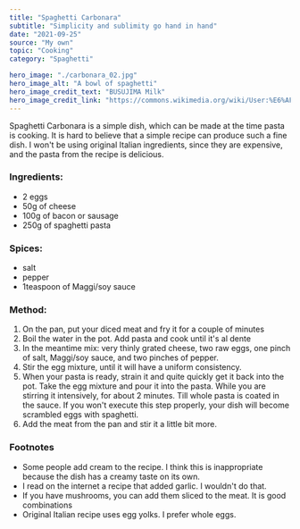 ---
title: "Spaghetti Carbonara"
subtitle: "Simplicity and sublimity go hand in hand"
date: "2021-09-25"
source: "My own"
topic: "Cooking"
category: "Spaghetti"

hero_image: "./carbonara_02.jpg"
hero_image_alt: "A bowl of spaghetti"
hero_image_credit_text: "BUSUJIMA Milk"
hero_image_credit_link: "https://commons.wikimedia.org/wiki/User:%E6%AF%92%E5%B3%B6%E3%81%BF%E3%82%8B%E3%81%8F"
---

Spaghetti Carbonara is a  simple dish, which can be made at the time pasta is cooking. It is hard to believe that a simple recipe can produce such a fine dish.
I won't be using original Italian ingredients, since they are expensive, and 
the pasta from the recipe is delicious.

### Ingredients:

- 2 eggs
- 50g of cheese
- 100g of bacon or sausage
- 250g of spaghetti pasta

### Spices:

- salt
- pepper
- 1teaspoon of Maggi/soy sauce


### Method:

1. On the pan, put your diced meat and fry it for a couple of minutes
2. Boil the water in the pot. Add pasta and cook until it's al dente
3. In the meantime mix: very thinly grated cheese, two raw eggs,
one pinch of salt, Maggi/soy sauce, and two pinches of pepper.
4. Stir the egg mixture, until it will have a uniform consistency.
5. When your pasta is ready, strain it and quite quickly get it back into
the pot. Take the egg mixture and pour it into the pasta. While you are stirring it intensively, for about 2 minutes. Till whole pasta is coated in the sauce. If you won't execute this step properly, your dish will become scrambled eggs with spaghetti.
6. Add the meat from the pan and stir it a little bit more.

### Footnotes

- Some people add cream to the recipe. I think this is inappropriate
because the dish has a creamy taste on its own.
- I read on the internet a recipe that added garlic. I wouldn't do that.
- If you have mushrooms, you can add them sliced to the meat. It is 
good combinations  
- Original Italian recipe uses egg yolks. I prefer whole eggs.